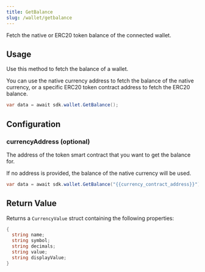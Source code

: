 ```yaml
---
title: GetBalance
slug: /wallet/getbalance
---
```


Fetch the native or ERC20 token balance of the connected wallet.

## Usage

Use this method to fetch the balance of a wallet.

You can use the native currency address to fetch the balance of the native currency, or a specific ERC20 token contract address to fetch the ERC20 balance.

```csharp
var data = await sdk.wallet.GetBalance();
```

## Configuration

### currencyAddress (optional)

The address of the token smart contract that you want to get the balance for.

If no address is provided, the balance of the native currency will be used.

```csharp
var data = await sdk.wallet.GetBalance("{{currency_contract_address}}");
```

## Return Value

Returns a `CurrencyValue` struct containing the following properties:

```csharp
{
  string name;
  string symbol;
  string decimals;
  string value;
  string displayValue;
}
```
